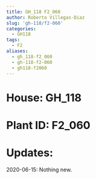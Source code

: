 ```yaml
---
title: GH_118 F2_060
author: Roberto Villegas-Diaz
slug: 'gh-118/f2-060'
categories:
  - GH118
tags:
  - F2
aliases:
  - gh_118-f2_060
  - gh-118-f2-060
  - gh118-f2060
---
```


# **House**: GH_118
# **Plant ID**: F2_060
# **Updates**: 
2020-06-15: Nothing new.
